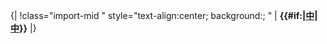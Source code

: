 <noinclude>{|
!</noinclude>class="import-mid {{{class|}}}" style="text-align:center; background:{{importancecol|中}}; {{{style|}}}" | '''{{#if:{{{category|}}}|[[:{{{category}}}|中]]|[[:Category:中重要度條目|中]]}}'''<noinclude>
|}
{{Documentation|Template:Grading scheme/doc/importance}}
</noinclude>
